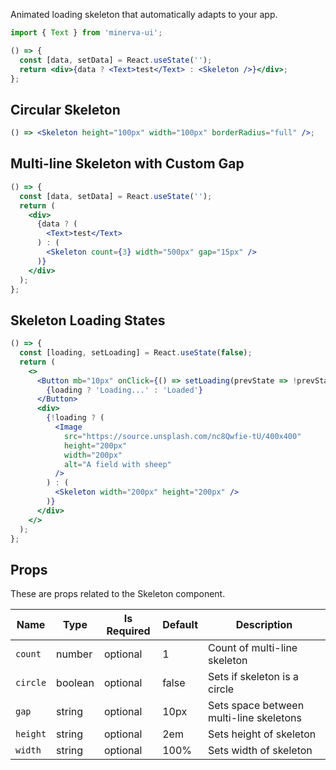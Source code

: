 
Animated loading skeleton that automatically adapts to your app.

```js
import { Text } from 'minerva-ui';
```

```jsx
() => {
  const [data, setData] = React.useState('');
  return <div>{data ? <Text>test</Text> : <Skeleton />}</div>;
};
```

## Circular Skeleton

```jsx
() => <Skeleton height="100px" width="100px" borderRadius="full" />;
```

## Multi-line Skeleton with Custom Gap

```jsx
() => {
  const [data, setData] = React.useState('');
  return (
    <div>
      {data ? (
        <Text>test</Text>
      ) : (
        <Skeleton count={3} width="500px" gap="15px" />
      )}
    </div>
  );
};
```

## Skeleton Loading States

```jsx
() => {
  const [loading, setLoading] = React.useState(false);
  return (
    <>
      <Button mb="10px" onClick={() => setLoading(prevState => !prevState)}>
        {loading ? 'Loading...' : 'Loaded'}
      </Button>
      <div>
        {!loading ? (
          <Image
            src="https://source.unsplash.com/nc8Qwfie-tU/400x400"
            height="200px"
            width="200px"
            alt="A field with sheep"
          />
        ) : (
          <Skeleton width="200px" height="200px" />
        )}
      </div>
    </>
  );
};
```

## Props

These are props related to the Skeleton component.

| Name     | Type    | Is Required | Default | Description                             |
| -------- | ------- | ----------- | ------- | --------------------------------------- |
| `count`  | number  | optional    | 1       | Count of multi-line skeleton            |
| `circle` | boolean | optional    | false   | Sets if skeleton is a circle            |
| `gap`    | string  | optional    | 10px    | Sets space between multi-line skeletons |
| `height` | string  | optional    | 2em     | Sets height of skeleton                 |
| `width`  | string  | optional    | 100%    | Sets width of skeleton                  |
